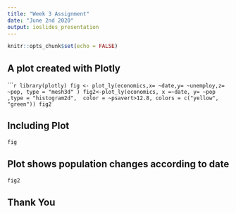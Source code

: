 ---
title: "Week 3 Assignment"
date: "June 2nd 2020"
output: ioslides_presentation
---

```{r setup, include=FALSE}
knitr::opts_chunk$set(echo = FALSE)
```


## A plot created with Plotly

``````{r myplot, echo=T}
library(plotly)
fig <- plot_ly(economics,x= ~date,y= ~unemploy,z= ~pop, type = "mesh3d" )
fig2<-plot_ly(economics, x =~date, y= ~pop ,type = "histogram2d",  color = ~psavert>12.8, colors = c("yellow", "green"))
fig2
```

## Including Plot

```{r }
fig
```


## Plot shows population changes according to date

```{r }
fig2
```

##  Thank You
